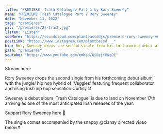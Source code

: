 ---
title: "PREMIERE: Trash Catalogue Part 1 by Rory Sweeney"
name: "PREMIERE Trash Catalogue Part 1 Rory Sweeney"
date: "November 11, 2022"
tags: "premieres"
pic: "/premieres/27-trash.jpg"
listen: "Listen"
seeMore: "https://soundcloud.com/plantbassddjs/premiere-rory-sweeney-veggies-ft-curtisy"
postLink: "https://www.instagram.com/plantbassd___"
bio: Rory Sweeney drops the second single from his forthcoming debut album with a jungle/ hip hop hybrid"
path: "premieres"
youtube: "https://www.youtube.com/embed/QSDejYMKeDE"
---

<Picture src="/fresh-juice/51-rory-sweeney.png" alt="trash collective album art" size={1200} />

Stream here: <HoverLink url="soundcloud.com/plantbassddjs/premiere-rory-sweeney-veggies-ft-curtisy" name="Rory Sweeney - Trash Catalogue Part 1" external inline />

Rory Sweeney drops the second single from his forthcoming debut album with the jungle/ hip hop hybrid of 'Veggies' featuring frequent collaborator and rising Irish hip hop sensation Curtisy 🌐

Sweeney's debut album 'Trash Catalogue' is due to land on November 17th arriving as one of the most anticipated Irish releases of the year.

Support Rory Sweeney here 🌱 <HoverLink url="rory2.bandcamp.com/album/trash-catalogue-pt-1" external inline />

The single comes accompanied by the snappy @cianay directed video below ⏬
